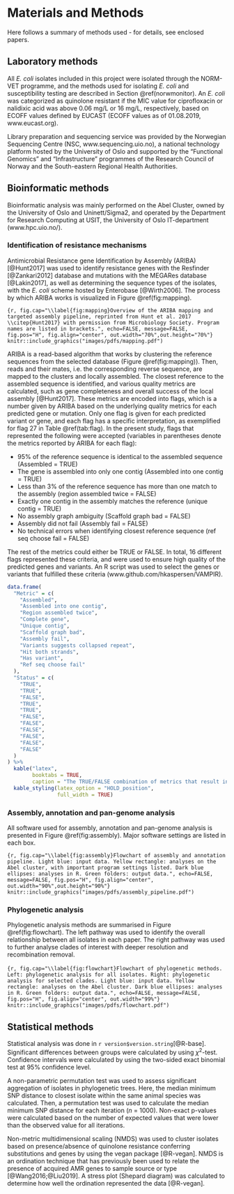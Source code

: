 # Materials and Methods

Here follows a summary of methods used - for details, see enclosed papers.

<!-- Chapter 1  -->
## Laboratory methods

All _E. coli_ isolates included in this project were isolated through the NORM-VET programme, and the methods used for isolating _E. coli_ and susceptibility testing are described in Section \@ref(norwmonitor). An _E. coli_ was categorized as quinolone resistant if the MIC value for ciprofloxacin or nalidixic acid was above 0.06 mg/L or 16 mg/L, respectively, based on ECOFF values defined by EUCAST (ECOFF values as of 01.08.2019, www.eucast.org).

Library preparation and sequencing service was provided by the Norwegian Sequencing Centre (NSC, www.sequencing.uio.no), a national technology platform hosted by the University of Oslo and supported by the "Functional Genomics" and "Infrastructure" programmes of the Research Council of Norway and the South-eastern Regional Health Authorities.

<!-- Chapter 2  -->
## Bioinformatic methods
Bioinformatic analysis was mainly performed on the Abel Cluster, owned by the University of Oslo and Uninett/Sigma2, and operated by the Department for Research Computing at USIT, the University of Oslo IT-department (www.hpc.uio.no/).

### Identification of resistance mechanisms {#aribaflag}

Antimicrobial Resistance gene Identification by Assembly (ARIBA) [@Hunt2017] was used to identify resistance genes with the Resfinder [@Zankari2012] database and mutations with the MEGARes database [@Lakin2017], as well as determining the sequence types of the isolates, with the _E. coli_ scheme hosted by Enterobase [@Wirth2006]. The process by which ARIBA works is visualized in Figure \@ref(fig:mapping).

```{r, fig.cap="\\label{fig:mapping}Overview of the ARIBA mapping and targeted assembly pipeline, reprinted from Hunt et al. 2017 \\citep{Hunt2017} with permission from Microbiology Society. Program names are listed in brackets.", echo=FALSE, message=FALSE, fig.pos="H", fig.align="center", out.width="70%",out.height="70%"}
knitr::include_graphics("images/pdfs/mapping.pdf")
```

ARIBA is a read-based algorithm that works by clustering the reference sequences from the selected database (Figure \@ref(fig:mapping)). Then, reads and their mates, i.e. the corresponding reverse sequence, are mapped to the clusters and locally assembled. The closest reference to the assembled sequence is identified, and various quality metrics are calculated, such as gene completeness and overall success of the local assembly [@Hunt2017]. These metrics are encoded into flags, which is a number given by ARIBA based on the underlying quality metrics for each predicted gene or mutation. Only one flag is given for each predicted variant or gene, and each flag has a specific interpretation, as exemplified for flag 27 in Table \@ref(tab:flag). In the present study, flags that represented the following were accepted (variables in parentheses denote the metrics reported by ARIBA for each flag):

- 95% of the reference sequence is identical to the assembled sequence (Assembled = TRUE)
- The gene is assembled into only one contig (Assembled into one contig = TRUE)
- Less than 3% of the reference sequence has more than one match to the assembly (region assembled twice = FALSE)
- Exactly one contig in the assembly matches the reference (unique contig = TRUE)
- No assembly graph ambiguity (Scaffold graph bad = FALSE)
- Assembly did not fail (Assembly fail = FALSE)
- No technical errors when identifying closest reference sequence (ref seq choose fail = FALSE)

The rest of the metrics could either be TRUE or FALSE. In total, 16 different flags represented these criteria, and were used to ensure high quality of the predicted genes and variants. An R script was used to select the genes or variants that fulfilled these criteria (www.github.com/hkaspersen/VAMPIR).
\
```r
data.frame(
  "Metric" = c(
    "Assembled",
    "Assembled into one contig",
    "Region assembled twice",
    "Complete gene",
    "Unique contig",
    "Scaffold graph bad",
    "Assembly fail",
    "Variants suggests collapsed repeat",
    "Hit both strands",
    "Has variant",
    "Ref seq choose fail"
  ),
  "Status" = c(
    "TRUE",
    "TRUE",
    "FALSE",
    "TRUE",
    "TRUE",
    "FALSE",
    "FALSE",
    "FALSE",
    "FALSE",
    "FALSE",
    "FALSE"
  )
) %>%
  kable("latex",
        booktabs = TRUE,
        caption = "The TRUE/FALSE combination of metrics that result in flag 27, as reported by ARIBA. For example, when 'Assembled into one contig' is TRUE, it means that exactly one contig in the assembly matches the reference. See github.com/sanger-pathogens/ariba/wiki/Task:-flag for a detailed description of each metric.") %>%
  kable_styling(latex_option = "HOLD_position",
                full_width = TRUE)
```

### Assembly, annotation and pan-genome analysis
All software used for assembly, annotation and pan-genome analysis is presented in Figure \@ref(fig:assembly). Major software settings are listed in each box.

```{r, fig.cap="\\label{fig:assembly}Flowchart of assembly and annotation pipeline. Light blue: input data. Yellow rectangle: analyses on the Abel cluster, with important program settings listed. Dark blue ellipses: analyses in R. Green folders: output data.", echo=FALSE, message=FALSE, fig.pos="H", fig.align="center", out.width="90%",out.height="90%"}
knitr::include_graphics("images/pdfs/assembly_pipeline.pdf")
```

### Phylogenetic analysis
Phylogenetic analysis methods are summarised in Figure \@ref(fig:flowchart). The left pathway was used to identify the overall relationship between all isolates in each paper. The right pathway was used to further analyse clades of interest with deeper resolution and recombination removal.
\
\
```{r, fig.cap="\\label{fig:flowchart}Flowchart of phylogenetic methods. Left: phylogenetic analysis for all isolates. Right: phylogenetic analysis for selected clades. Light blue: input data. Yellow rectangle: analyses on the Abel cluster. Dark blue ellipses: analyses in R. Green folders: output data.", echo=FALSE, message=FALSE, fig.pos="H", fig.align="center", out.width="99%"}
knitr::include_graphics("images/pdfs/flowchart.pdf")
```

<!-- Chapter 3 -->
## Statistical methods
Statistical analysis was done in `r version$version.string`[@R-base].
Significant differences between groups were calculated by using $\chi$^2^-test. Confidence intervals were calculated by using the two-sided exact binomial test at 95% confidence level.

A non-parametric permutation test was used to assess significant aggregation of isolates in phylogenetic trees. Here, the median minimum SNP distance to closest isolate within the same animal species was calculated. Then, a permutation test was used to calculate the median minimum SNP distance for each iteration (_n_ = 1000). Non-exact p-values were calculated based on the number of expected values that were lower than the observed value for all iterations.

Non-metric multidimensional scaling (NMDS) was used to cluster isolates based on presence/absence of quinolone resistance conferring substitutions and genes by using the vegan package [@R-vegan]. NMDS is an ordination technique that has previously been used to relate the presence of acquired AMR genes to sample source or type [@Wang2016;@Liu2019]. A stress plot (Shepard diagram) was calculated to determine how well the ordination represented the data [@R-vegan].
